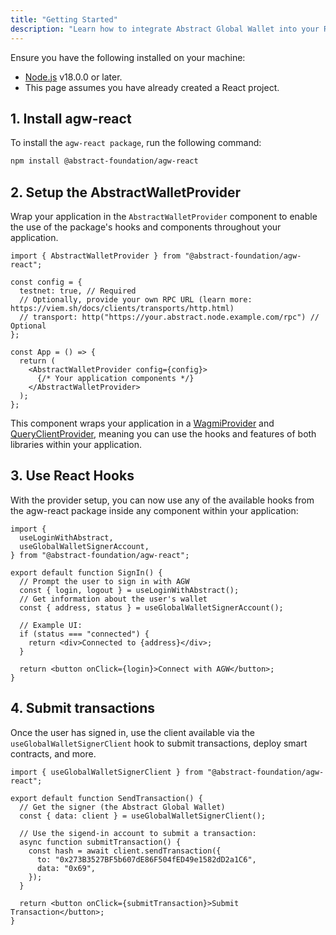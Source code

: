 ```yaml
---
title: "Getting Started"
description: "Learn how to integrate Abstract Global Wallet into your React application using the agw-react package."
---
```


<Accordion title="Prerequisites">
  Ensure you have the following installed on your machine: 
  
- [Node.js](https://nodejs.org/en/download/) v18.0.0 or later.
- This page assumes you have already created a React project.

</Accordion>

## 1. Install agw-react

To install the `agw-react package`, run the following command:

```bash
npm install @abstract-foundation/agw-react
```

## 2. Setup the AbstractWalletProvider

Wrap your application in the `AbstractWalletProvider` component to enable the use of the package's hooks and components
throughout your application.

```tsx
import { AbstractWalletProvider } from "@abstract-foundation/agw-react";

const config = {
  testnet: true, // Required
  // Optionally, provide your own RPC URL (learn more: https://viem.sh/docs/clients/transports/http.html)
  // transport: http("https://your.abstract.node.example.com/rpc") // Optional
};

const App = () => {
  return (
    <AbstractWalletProvider config={config}>
      {/* Your application components */}
    </AbstractWalletProvider>
  );
};
```

This component wraps your application in a [WagmiProvider](https://wagmi.sh/react/api/WagmiProvider) and
[QueryClientProvider](https://tanstack.com/query/latest/docs/framework/react/reference/QueryClientProvider),
meaning you can use the hooks and features of both libraries within your application.

## 3. Use React Hooks

With the provider setup, you can now use any of the available hooks from the agw-react package inside
any component within your application:

```tsx
import {
  useLoginWithAbstract,
  useGlobalWalletSignerAccount,
} from "@abstract-foundation/agw-react";

export default function SignIn() {
  // Prompt the user to sign in with AGW
  const { login, logout } = useLoginWithAbstract();
  // Get information about the user's wallet
  const { address, status } = useGlobalWalletSignerAccount();

  // Example UI:
  if (status === "connected") {
    return <div>Connected to {address}</div>;
  }

  return <button onClick={login}>Connect with AGW</button>;
}
```

## 4. Submit transactions

Once the user has signed in, use the client available via the `useGlobalWalletSignerClient` hook to submit transactions,
deploy smart contracts, and more.

```tsx
import { useGlobalWalletSignerClient } from "@abstract-foundation/agw-react";

export default function SendTransaction() {
  // Get the signer (the Abstract Global Wallet)
  const { data: client } = useGlobalWalletSignerClient();

  // Use the sigend-in account to submit a transaction:
  async function submitTransaction() {
    const hash = await client.sendTransaction({
      to: "0x273B3527BF5b607dE86F504fED49e1582dD2a1C6",
      data: "0x69",
    });
  }

  return <button onClick={submitTransaction}>Submit Transaction</button>;
}
```
